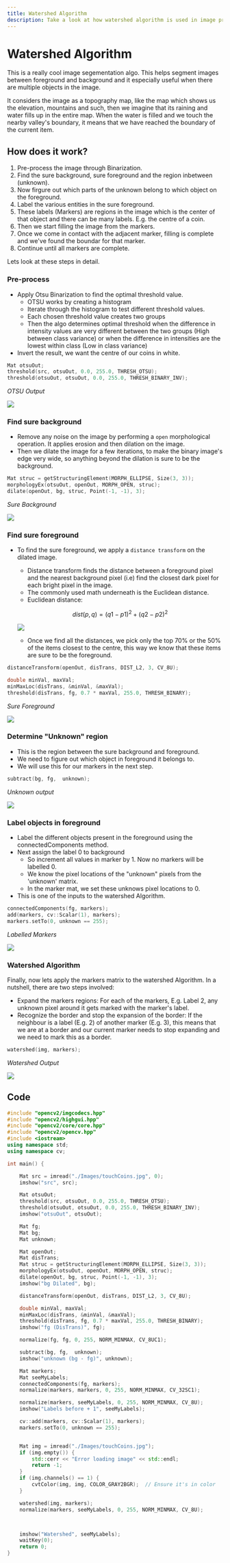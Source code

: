 ```yaml
---
title: Watershed Algorithm
description: Take a look at how watershed algorithm is used in image processing and how the image needs to be pre processed.
---
```



# Watershed Algorithm

This is a really cool image segementation algo. This helps segment images between foreground and background and it especially useful when there are multiple objects in the image.

It considers the image as a topography map, like the map which shows us the elevation, mountains and such, then we imagine that its raining and water fills up in the entire map. When the water is filled and we touch the nearby valley's boundary, it means that we have reached the boundary of the current item.

## How does it work?

1. Pre-process the image through Binarization.
1. Find the sure background, sure foreground and the region inbetween (unknown).
1. Now firgure out which parts of the unknown belong to which object on the foreground.
1. Label the various entities in the sure foreground.
1. These labels (Markers) are regions in the image which is the center of that object and there can be many labels. E.g. the centre of a coin.
1. Then we start filling the image from the markers.
1. Once we come in contact with the adjacent marker, filling is complete and we've found the boundar for that marker.
1. Continue until all markers are complete.

Lets look at these steps in detail.

<Steps>

### Pre-process

- Apply Otsu Binarization to find the optimal threshold value.
  - OTSU works by creating a histogram
  - Iterate through the histogram to test different threshold values.
  - Each chosen threshold value creates two groups
  - Then the algo determines optimal threshold when
    the difference in intensity values are very different between the two groups (High between class variance) or when the difference in intensities are the lowest within class (Low in class variance)
- Invert the result, we want the centre of our coins in white.

```cpp
Mat otsuOut;
threshold(src, otsuOut, 0.0, 255.0, THRESH_OTSU);
threshold(otsuOut, otsuOut, 0.0, 255.0, THRESH_BINARY_INV);
```

_OTSU Output_

<Image src="/img/opencv/watershed/otsuOut.png" height={200} width={200} />

### Find sure background

- Remove any noise on the image by performing a `open` morphological operation. It applies erosion and then dilation on the image.
- Then we dilate the image for a few iterations, to make the binary image's edge very wide, so anything beyond the dilation is sure to be the background.

```cpp
Mat struc = getStructuringElement(MORPH_ELLIPSE, Size(3, 3));
morphologyEx(otsuOut, openOut, MORPH_OPEN, struc);
dilate(openOut, bg, struc, Point(-1, -1), 3);
```

_Sure Background_

<Image src="/img/opencv/watershed/SureBG.png" height={200} width={200} />

### Find sure foreground

- To find the sure foreground, we apply a `distance transform` on the dilated image.

  - Distance transform finds the distance between a foreground pixel and the nearest background pixel (i.e) find the closest dark pixel for each bright pixel in the image.
  - The commonly used math underneath is the Euclidean distance.
  - Euclidean distance:

  ```math
    dist(p,q) = (q1 - p1)^2 + (q2 - p2)^2
  ```

  <Image
    src="/img/opencv/watershed/euclideanDistance.jpg"
    height={200}
    width={200}
  />

  - Once we find all the distances, we pick only the top 70% or the 50% of the items closest to the centre, this way we know that these items are sure to be the foreground.

```cpp
distanceTransform(openOut, disTrans, DIST_L2, 3, CV_8U);

double minVal, maxVal;
minMaxLoc(disTrans, &minVal, &maxVal);
threshold(disTrans, fg, 0.7 * maxVal, 255.0, THRESH_BINARY);
```

_Sure Foreground_

<Image src="/img/opencv/watershed/Distrans.png" height={200} width={200} />

### Determine "Unknown" region

- This is the region between the sure background and foreground.
- We need to figure out which object in foreground it belongs to.
- We will use this for our markers in the next step.

```cpp
subtract(bg, fg,  unknown);
```

_Unknown output_

<Image src="/img/opencv/watershed/Unknown.png" height={200} width={200} />

### Label objects in foreground

- Label the different objects present in the foreground using the connectedComponents method.
- Next assign the label 0 to background
  - So increment all values in marker by 1. Now no markers will be labelled 0.
  - We know the pixel locations of the "unknown" pixels from the 'unknown' matrix.
  - In the marker mat, we set these unknows pixel locations to 0.
- This is one of the inputs to the watershed Algorithm.

```cpp
connectedComponents(fg, markers);
add(markers, cv::Scalar(1), markers);
markers.setTo(0, unknown == 255);
```

_Labelled Markers_

<Image src="/img/opencv/watershed/Markers.png" height={200} width={200} />

### Watershed Algorithm

Finally, now lets apply the markers matrix to the watershed Algorithm. In a nutshell, there are two steps involved:

- Expand the markers regions:
  For each of the markers, E.g. Label 2, any unknown pixel around it gets marked with the marker's label.
- Recognize the border and stop the expansion of the border:
  If the neighbour is a label (E.g. 2) of another marker (E.g. 3), this means that we are at a border and our current marker needs to stop expanding and we need to mark this as a border.

```cpp
watershed(img, markers);
```

_Watershed Output_

<Image src="/img/opencv/watershed/watershed.png" height={200} width={200} />

</Steps>

## Code

```cpp
#include "opencv2/imgcodecs.hpp"
#include "opencv2/highgui.hpp"
#include "opencv2/core/core.hpp"
#include "opencv2/opencv.hpp"
#include <iostream>
using namespace std;
using namespace cv;

int main() {

	Mat src = imread("./Images/touchCoins.jpg", 0);
	imshow("src", src);

	Mat otsuOut;
	threshold(src, otsuOut, 0.0, 255.0, THRESH_OTSU);
	threshold(otsuOut, otsuOut, 0.0, 255.0, THRESH_BINARY_INV);
	imshow("otsuOut", otsuOut);

	Mat fg;
	Mat bg;
	Mat unknown;

	Mat openOut;
	Mat disTrans;
	Mat struc = getStructuringElement(MORPH_ELLIPSE, Size(3, 3));
	morphologyEx(otsuOut, openOut, MORPH_OPEN, struc);
	dilate(openOut, bg, struc, Point(-1, -1), 3);
	imshow("bg Dilated", bg);

	distanceTransform(openOut, disTrans, DIST_L2, 3, CV_8U);

	double minVal, maxVal;
	minMaxLoc(disTrans, &minVal, &maxVal);
	threshold(disTrans, fg, 0.7 * maxVal, 255.0, THRESH_BINARY);
	imshow("fg (DisTrans)", fg);

	normalize(fg, fg, 0, 255, NORM_MINMAX, CV_8UC1);

	subtract(bg, fg,  unknown);
	imshow("unknown (bg - fg)", unknown);

	Mat markers;
	Mat seeMyLabels;
	connectedComponents(fg, markers);
	normalize(markers, markers, 0, 255, NORM_MINMAX, CV_32SC1);

	normalize(markers, seeMyLabels, 0, 255, NORM_MINMAX, CV_8U);
	imshow("Labels before + 1", seeMyLabels);

	cv::add(markers, cv::Scalar(1), markers);
	markers.setTo(0, unknown == 255);


	Mat img = imread("./Images/touchCoins.jpg");
	if (img.empty()) {
		std::cerr << "Error loading image" << std::endl;
		return -1;
	}
	if (img.channels() == 1) {
		cvtColor(img, img, COLOR_GRAY2BGR);  // Ensure it's in color
	}

	watershed(img, markers);
	normalize(markers, seeMyLabels, 0, 255, NORM_MINMAX, CV_8U);



	imshow("Watershed", seeMyLabels);
	waitKey(0);
	return 0;
}
```
